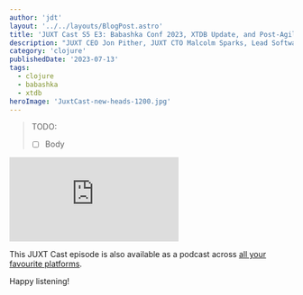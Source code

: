 ```yaml
---
author: 'jdt'
layout: '../../layouts/BlogPost.astro'
title: 'JUXT Cast S5 E3: Babashka Conf 2023, XTDB Update, and Post-Agile'
description: "JUXT CEO Jon Pither, JUXT CTO Malcolm Sparks, Lead Software Engineer Alex Davis, and Senior Software Engineer Harry Percival talk about the Babashka Conf 2023 in Berlin, the latest XTDB update, and Post-Agile"
category: 'clojure'
publishedDate: '2023-07-13'
tags:
  - clojure
  - babashka
  - xtdb
heroImage: 'JuxtCast-new-heads-1200.jpg'
---
```


> TODO:
> - [ ] Body

<iframe
  class='aspect-video w-full'
  src="https://www.youtube.com/embed/xpXdYbay3IQ"
  title="JUXT Cast S5 E3: Babashka Conf 2023, XTDB Update, and Post-Agile"
  frameborder="0"
  allow="accelerometer; autoplay; clipboard-write; encrypted-media; gyroscope; picture-in-picture; web-share"
  allowfullscreen
></iframe>

This JUXT Cast episode is also available as a podcast across [all your favourite platforms](https://pnc.st/s/juxt-cast/0785c176/juxt-10-year-anniversary-babashka-conf-2023-xtdb-update-and-post-agile).

Happy listening!
